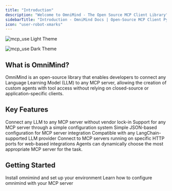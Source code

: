 ```yaml
---
title: "Introduction"
description: "Welcome to OmniMind - The Open Source MCP Client Library"
sidebarTitle: "Introduction - OmniMind Docs | Open-Source MCP Client Python Library"
icon: "user-robot-xmarks"
---
```


<img
  className="block dark:hidden"
  src="/images/omnimind.png"
  alt="mcp_use Light Theme"
/>

<img
  className="hidden dark:block"
  src="/images/omnimind.png"
  alt="mcp_use Dark Theme"
/>

## What is OmniMind?

OmniMind is an open-source library that enables developers to connect any Language Learning Model (LLM) to any MCP server, allowing the creation of custom agents with tool access without relying on closed-source or application-specific clients.

## Key Features

<CardGroup cols="2">
  <Card title="Open Source" icon="code" href="/essentials/installation">
    Connect any LLM to any MCP server without vendor lock-in
  </Card>
  <Card title="Flexible Configuration" icon="server" href="/essentials/configuration">
    Support for any MCP server through a simple configuration system
  </Card>
  <Card title="Easy Setup" icon="gear" href="/essentials/configuration">
    Simple JSON-based configuration for MCP server integration
  </Card>
  <Card title="Universal LLM Support" icon="robot" href="/essentials/llm-integration">
    Compatible with any LangChain-supported LLM provider
  </Card>
  <Card title="HTTP Connection" icon="network" href="/quickstart">
    Connect to MCP servers running on specific HTTP ports for web-based integrations
  </Card>
  <Card title="Dynamic Server Selection" icon="shuffle" href="/quickstart">
    Agents can dynamically choose the most appropriate MCP server for the task.
  </Card>
</CardGroup>

## Getting Started

<CardGroup cols="2">
  <Card title="Installation" icon="download" href="/quickstart">
    Install omnimind and set up your environment
  </Card>
  <Card title="Configuration" icon="book" href="/essentials/configuration">
    Learn how to configure omnimind with your MCP server
  </Card>
</CardGroup>